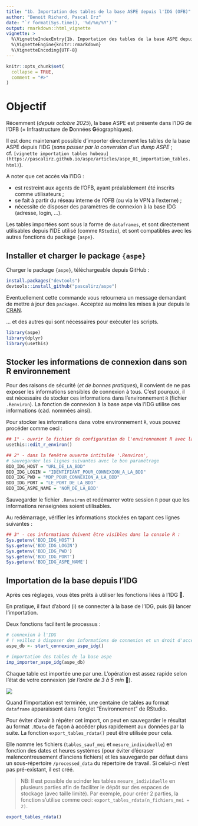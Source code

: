 ```yaml
---
title: "1b. Importation des tables de la base ASPE depuis l'IDG (OFB)"
author: "Benoit Richard, Pascal Irz"
date: "`r format(Sys.time(), '%d/%m/%Y')`"
output: rmarkdown::html_vignette
vignette: >
  %\VignetteIndexEntry{1b. Importation des tables de la base ASPE depuis l'IDG (OFB)}
  %\VignetteEngine{knitr::rmarkdown}
  %\VignetteEncoding{UTF-8}
---
```


```r
knitr::opts_chunk$set(
  collapse = TRUE,
  comment = "#>"
)
```


# Objectif

Récemment (*depuis octobre 2025*), la base ASPE est présente dans l'IDG de l'OFB (= **I**nfrastructure de **D**onnées **G**éographiques).  

Il est donc maintenant possible d'importer directement les tables de la base ASPE depuis l'IDG (*sans passer par la conversion d'un dump ASPE* ; cf. `[vignette importation tables hubeau](https://pascalirz.github.io/aspe/articles/aspe_01_importation_tables.html)`).

A noter que cet accès via l'IDG :

- est restreint aux agents de l'OFB, ayant préalablement été inscrits comme utilisateurs ;
- se fait à partir du réseau interne de l'OFB (ou via le VPN à l'externe) ;
- nécessite de disposer des paramètres de connexion à la base IDG (adresse, login, ...).

Les tables importées sont sous la forme de `dataframes`, et sont directement utilisables depuis l'IDE utilisé (comme `RStudio`), et sont compatibles avec les autres fonctions du package `{aspe}`.  

## Installer et charger le package `{aspe}`

Charger le package `{aspe}`, téléchargeable depuis GitHub :

```r
install.packages("devtools")
devtools::install_github("pascalirz/aspe")
```

Eventuellement cette commande vous retournera un message demandant de mettre à jour des `packages`. Acceptez au moins les mises à jour depuis le [CRAN](https://cran.r-project.org/).

... et des autres qui sont nécessaires pour exécuter les scripts.

```r
library(aspe)
library(dplyr)
library(usethis)
```

## Stocker les informations de connexion dans son R environnement

Pour des raisons de sécurité (*et de bonnes pratiques*), il convient de ne pas exposer les informations sensibles de connexion à tous. C'est pourquoi, il est nécessaire de stocker ces informations dans  l'environnement `R` (fichier `.Renviron`). La fonction de connexion à la base aspe via l'IDG utilise ces informations (càd. nommées ainsi).

Pour stocker les informations dans votre environnement `R`, vous pouvez procéder comme ceci :

```r
## 1° - ouvrir le fichier de configuration de l'environnement R avec la fonction du package usethis (installer le package si nécessaire).
usethis::edit_r_environ()

## 2° - dans la fenêtre ouverte intitulée '.Renviron', 
# sauvegarder les lignes suivantes avec le bon paramétrage
BDD_IDG_HOST = "URL_DE_LA_BDD"
BDD_IDG_LOGIN = "IDENTIFIANT_POUR_CONNEXION_A_LA_BDD"
BDD_IDG_PWD = "MDP_POUR_CONNEXION_A_LA_BDD"
BDD_IDG_PORT = "LE_PORT_DE_LA_BDD"
BDD_IDG_ASPE_NAME = 'NOM_DE_LA_BDD'
```

Sauvegarder le fichier `.Renviron` et redémarrer votre session `R` pour que les informations renseignées soient utilisables.

Au redémarrage, vérifier les informations stockées en tapant ces lignes suivantes :

```r
## 3° - ces informations doivent être visibles dans la console R :
Sys.getenv('BDD_IDG_HOST')
Sys.getenv('BDD_IDG_LOGIN')
Sys.getenv('BDD_IDG_PWD')
Sys.getenv('BDD_IDG_PORT')
Sys.getenv('BDD_IDG_ASPE_NAME')
```

## Importation de la base depuis l'IDG

Après ces réglages, vous êtes prêts à utiliser les fonctions liées à l'IDG 🤩.

En pratique, il faut d'abord (i) se connecter à la base de l'IDG, puis (ii) lancer l'importation. 

Deux fonctions facilitent le processus :

```r
# connexion à l'IDG
# ! veillez à disposer des informations de connexion et un droit d'accès
aspe_db <- start_connexion_aspe_idg()

# importation des tables de la base aspe
imp_importer_aspe_idg(aspe_db)
```

Chaque table est importée une par une. L'opération est assez rapide selon l'état de votre connexion (*de l'ordre de 3 à 5 min* 🚀). 

![](img/message_connexion_dll_tables_idg.png)

Quand l'importation est terminée, une centaine de tables au format `dataframe` apparaissent dans l'onglet "Environnement" de RStudio.

Pour éviter d'avoir à répéter cet import, on peut en sauvegarder le résultat au format `.RData` de façon à accéder plus rapidement aux données par la suite. La fonction `export_tables_rdata()` peut être utilisée pour cela. 

Elle nomme les fichiers (`tables_sauf_mei` et `mesure_individuelle`) en fonction des dates et heures systèmes (pour éviter d'écraser malencontreusement d'anciens fichiers) et les sauvegarde par défaut dans un sous-répertoire `/processed_data` du répertoire de travail. Si celui-ci n'est pas pré-existant, il est créé.

> NB: Il est possible de scinder les tables `mesure_individuelle` en plusieurs parties afin de faciliter le dépôt sur des espaces de stockage (avec taille limité). Par exemple, pour créer 2 parties, la fonction s'utilise comme ceci: `export_tables_rdata(n_fichiers_mei = 2)`.

```r
export_tables_rdata()
```


